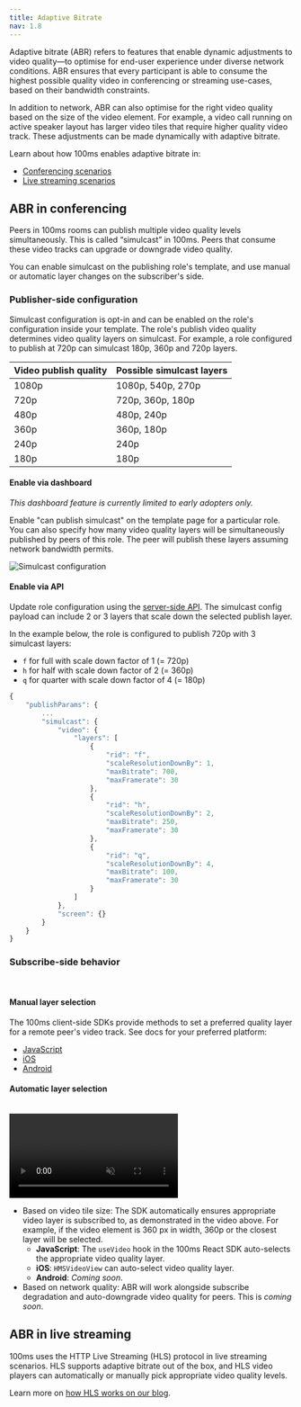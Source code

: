 ```yaml
---
title: Adaptive Bitrate
nav: 1.8
---
```


Adaptive bitrate (ABR) refers to features that enable dynamic adjustments to video quality—to optimise for end-user experience under diverse network conditions. ABR ensures that every participant is able to consume the highest possible quality video in conferencing or streaming use-cases, based on their bandwidth constraints.

In addition to network, ABR can also optimise for the right video quality based on the size of the video element. For example, a video call running on active speaker layout has larger video tiles that require higher quality video track. These adjustments can be made dynamically with adaptive bitrate.

Learn about how 100ms enables adaptive bitrate in:

* [Conferencing scenarios](#abr-in-conferencing)
* [Live streaming scenarios](#abr-in-live-streaming)

## ABR in conferencing

Peers in 100ms rooms can publish multiple video quality levels simultaneously. This is called “simulcast” in 100ms. Peers that consume these video tracks can upgrade or downgrade video quality.

You can enable simulcast on the publishing role's template, and use manual or automatic layer changes on the subscriber's side.

### Publisher-side configuration

Simulcast configuration is opt-in and can be enabled on the role's configuration inside your template. The role's publish video quality determines video quality layers on simulcast. For example, a role configured to publish at 720p can simulcast 180p, 360p and 720p layers.

| Video publish quality | Possible simulcast layers |
|-----------------------|---------------------------|
| 1080p                 | 1080p, 540p, 270p         |
| 720p                  | 720p, 360p, 180p          |
| 480p                  | 480p, 240p                |
| 360p                  | 360p, 180p                |
| 240p                  | 240p                      |
| 180p                  | 180p                      |

#### Enable via dashboard

_This dashboard feature is currently limited to early adopters only._

Enable "can publish simulcast" on the template page for a particular role. You can also specify how many video quality layers will be simultaneously published by peers of this role. The peer will publish these layers assuming network bandwidth permits.

![Simulcast configuration](/guides/simulcast-on-dashboard.png)

#### Enable via API

Update role configuration using the [server-side API](/docs/server-side/v2/policy/create-update-role). The simulcast config payload can include 2 or 3 layers that scale down the selected publish layer.

In the example below, the role is configured to publish 720p with 3 simulcast layers:

* `f` for full with scale down factor of 1 (= 720p)
* `h` for half with scale down factor of 2 (= 360p)
* `q` for quarter with scale down factor of 4 (= 180p)

```js
{
    "publishParams": {
        ...
        "simulcast": {
            "video": {
                "layers": [
                    {
                        "rid": "f",
                        "scaleResolutionDownBy": 1,
                        "maxBitrate": 700,
                        "maxFramerate": 30
                    },
                    {
                        "rid": "h",
                        "scaleResolutionDownBy": 2,
                        "maxBitrate": 250,
                        "maxFramerate": 30
                    },
                    {
                        "rid": "q",
                        "scaleResolutionDownBy": 4,
                        "maxBitrate": 100,
                        "maxFramerate": 30
                    }
                ]
            },
            "screen": {}
        }
    }
}
```

### Subscribe-side behavior

<br/>

#### Manual layer selection

The 100ms client-side SDKs provide methods to set a preferred quality layer for a remote peer's video track. See docs for your preferred platform:

* [JavaScript](/docs/javascript/v2/advanced-features/simulcast)
* [iOS](/docs/ios/v2/advanced-features/simulcast)
* [Android](/docs/android/v2/advanced-features/simulcast)

#### Automatic layer selection

<br/>
<video loop="true" controls="controls" id="vid" muted>
    <source src="/docs/guides/simulcast-tile-size-1.mp4" type="video/mp4" />
</video>
<br/>

- Based on video tile size: The SDK automatically ensures appropriate video layer is subscribed to, as demonstrated in the video above. For example, if the video element is 360 px in width, 360p or the closest layer will be selected.
    - **JavaScript**: The `useVideo` hook in the 100ms React SDK auto-selects the appropriate video quality layer.
    - **iOS**: `HMSVideoView` can auto-select video quality layer.
    - **Android**: _Coming soon_.
- Based on network quality: ABR will work alongside subscribe degradation and auto-downgrade video quality for peers. This is _coming soon_.

## ABR in live streaming

100ms uses the HTTP Live Streaming (HLS) protocol in live streaming scenarios. HLS supports adaptive bitrate out of the box, and HLS video players can automatically or manually pick appropriate video quality levels.

Learn more on [how HLS works on our blog](https://www.100ms.live/blog/hls-101-beginners-guide).
